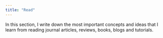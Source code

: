 ```yaml
---
title: "Read"
---
```


In this section, I write down the most important concepts and ideas that I learn 
from reading journal articles, reviews, books, blogs and tutorials.
